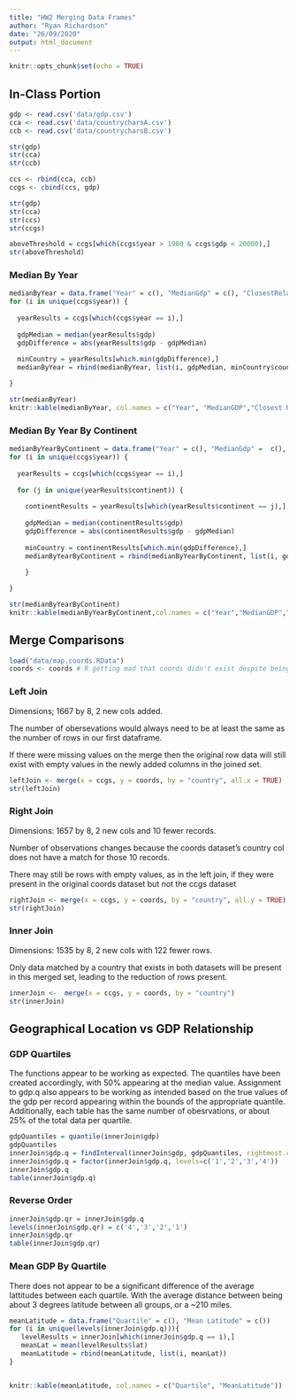 ```yaml
---
title: "HW2 Merging Data Frames"
author: "Ryan Richardson"
date: "26/09/2020"
output: html_document
---
```


```r
knitr::opts_chunk$set(echo = TRUE)
```

## In-Class Portion


```r

gdp <- read.csv('data/gdp.csv')
cca <- read.csv('data/countrycharsA.csv')
ccb <- read.csv('data/countrycharsB.csv')
```

```r
str(gdp)
str(cca)
str(ccb)

ccs <- rbind(cca, ccb)
ccgs <- cbind(ccs, gdp)

str(gdp)
str(cca)
str(ccs)
str(ccgs)
```

```r
aboveThreshold = ccgs[which(ccgs$year > 1980 & ccgs$gdp < 20000),]
str(aboveThreshold)
```

### Median By Year

```r

medianByYear = data.frame("Year" = c(), "MedianGdp" = c(), "ClosestRelativeGdp" = c())
for (i in unique(ccgs$year)) {
  
  yearResults = ccgs[which(ccgs$year == i),] 
  
  gdpMedian = median(yearResults$gdp)
  gdpDifference = abs(yearResults$gdp - gdpMedian)
  
  minCountry = yearResults[which.min(gdpDifference),]
  medianByYear = rbind(medianByYear, list(i, gdpMedian, minCountry$country))

}

```

```r
str(medianByYear)
knitr::kable(medianByYear, col.names = c("Year", "MedianGDP","Closest Relative GDP"))
```



### Median By Year By Continent
```r

medianByYearByContinent = data.frame("Year" = c(), "MedianGdp" =  c(), "ClosestRelativeGdp" = c(), "Continent" = c())
for (i in unique(ccgs$year)) {
  
  yearResults = ccgs[which(ccgs$year == i),] 
  
  for (j in unique(yearResults$continent)) {
    
    continentResults = yearResults[which(yearResults$continent == j),]
    
    gdpMedian = median(continentResults$gdp)
    gdpDifference = abs(continentResults$gdp - gdpMedian)
    
    minCountry = continentResults[which.min(gdpDifference),]
    medianByYearByContinent = rbind(medianByYearByContinent, list(i, gdpMedian, minCountry$country, minCountry$continent))
  
    }

}

```

```r
str(medianByYearByContinent)
knitr::kable(medianByYearByContinent,col.names = c("Year","MedianGDP","Closest Relative GDP", "Continent"))
```

## Merge Comparisons


```r
load("data/map.coords.RData")
coords <- coords # R getting mad that coords didn't exist despite being loaded unless it was re-cast to var
```

### Left Join

Dimensions; 1667 by 8, 2 new cols added. 

The number of obersevations would always need to be at least the same as the number of rows in our first dataframe. 

If there were missing values on the merge then the original row data will still exist with empty values in the newly added columns in the joined set.
```r
leftJoin <- merge(x = ccgs, y = coords, by = "country", all.x = TRUE) 
str(leftJoin)
```


### Right Join

Dimensions: 1657 by 8, 2 new cols and 10 fewer records.

Number of observations changes because the coords dataset's country col does not have a match for those 10 records. 

There may still be rows with empty values, as in the left join, if they were present in the original coords dataset but not the ccgs dataset
```r
rightJoin <- merge(x = ccgs, y = coords, by = "country", all.y = TRUE) 
str(rightJoin)
```

### Inner Join

Dimensions: 1535 by 8, 2 new cols with 122 fewer rows.

Only data matched by a country that exists in both datasets will be present in this merged set, leading to the reduction of rows present.

```r
innerJoin <-  merge(x = ccgs, y = coords, by = "country")
str(innerJoin)
```


## Geographical Location vs GDP Relationship

### GDP Quartiles

The functions appear to be working as expected. The quantiles have been created accordingly, with 50% appearing at the median value. Assignment to gdp.q also appears to be working as intended based on the true values of the gdp per record appearing within the bounds of the appropriate quantile. Additionally, each table has the same number of obesrvations, or about 25% of the total data per quartile.
``` r
gdpQuantiles = quantile(innerJoin$gdp)
gdpQuantiles
innerJoin$gdp.q = findInterval(innerJoin$gdp, gdpQuantiles, rightmost.closed = TRUE)
innerJoin$gdp.q = factor(innerJoin$gdp.q, levels=c('1','2','3','4'))
innerJoin$gdp.q
table(innerJoin$gdp.q)
```

### Reverse Order

``` r
innerJoin$gdp.qr = innerJoin$gdp.q
levels(innerJoin$gdp.qr) = c('4','3','2','1')
innerJoin$gdp.qr
table(innerJoin$gdp.qr)
```


### Mean GDP By Quartile
There does not appear to be a significant difference of the average lattitudes between each quartile. With the average distance between being about 3 degrees latitude between all groups,  or a ~210 miles.

```r

meanLatitude = data.frame("Quartile" = c(), "Mean Latitude" = c())
for (i in unique(levels(innerJoin$gdp.q))){
   levelResults = innerJoin[which(innerJoin$gdp.q == i),] 
   meanLat = mean(levelResults$lat)
   meanLatitude = rbind(meanLatitude, list(i, meanLat))
}


knitr::kable(meanLatitude, col.names = c("Quartile", "MeanLatitude"))
```